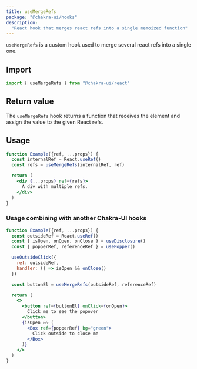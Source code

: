 ```yaml
---
title: useMergeRefs
package: "@chakra-ui/hooks"
description:
  "React hook that merges react refs into a single memoized function"
---
```


`useMergeRefs` is a custom hook used to merge several react refs into a single one.

## Import

```js
import { useMergeRefs } from "@chakra-ui/react"
```

## Return value

The `useMergeRefs` hook returns a function that receives the element and assign the value to the given React refs.

## Usage

```jsx
function Example({ref, ...props}) {
  const internalRef = React.useRef()
  const refs = useMergeRefs(internalRef, ref)

  return (
    <div {...props} ref={refs}>
      A div with multiple refs.
    </div>
  )
}
```

### Usage combining with another Chakra-UI hooks

```jsx
function Example({ref, ...props}) {
  const outsideRef = React.useRef()
  const { isOpen, onOpen, onClose } = useDisclosure()
  const { popperRef, referenceRef } = usePopper()

  useOutsideClick({
    ref: outsideRef,
    handler: () => isOpen && onClose()
  })

  const buttonEl = useMergeRefs(outsideRef, referenceRef)

  return (
    <>
      <button ref={buttonEl} onClick={onOpen}>
        Click me to see the popover
      </button>
      {isOpen && (
        <Box ref={popperRef} bg="green">
          Click outside to close me
        </Box>
      )}
    </>
  )
}
```
